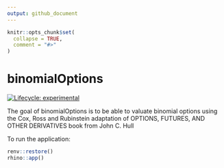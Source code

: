 ```yaml
---
output: github_document
---
```


<!-- README.md is generated from README.Rmd. Please edit that file -->

```r
knitr::opts_chunk$set(
  collapse = TRUE,
  comment = "#>"
)
```

# binomialOptions

<!-- badges: start -->
[![Lifecycle: experimental](https://img.shields.io/badge/lifecycle-experimental-orange.svg)](https://lifecycle.r-lib.org/articles/stages.html#experimental)
<!-- badges: end -->

The goal of binomialOptions is to be able to valuate binomial options using the Cox, Ross and Rubinstein adaptation of OPTIONS, FUTURES, AND OTHER DERIVATIVES book from John C. Hull

To run the application:

```r
renv::restore()
rhino::app()
```

